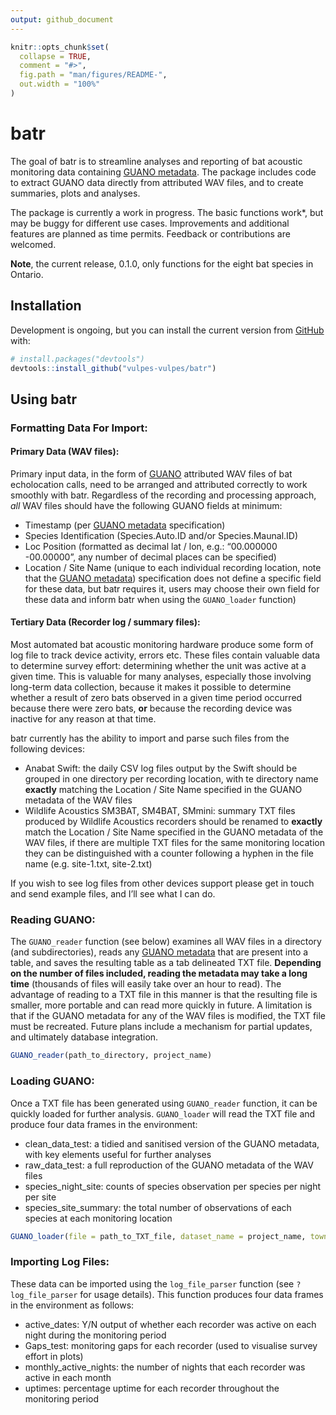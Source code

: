```yaml
---
output: github_document
---
```


<!-- README.md is generated from README.Rmd. Please edit that file -->

```r
knitr::opts_chunk$set(
  collapse = TRUE,
  comment = "#>",
  fig.path = "man/figures/README-",
  out.width = "100%"
)
```

# batr

<!-- badges: start -->
<!-- badges: end -->

The goal of batr is to streamline analyses and reporting of bat acoustic monitoring data containing [GUANO metadata](https://guano-md.org/). The package includes code to extract GUANO data directly from attributed WAV files, and to create summaries, plots and analyses.

The package is currently a work in progress. The basic functions work*, but may be buggy for different use cases. Improvements and additional features are planned as time permits. Feedback or contributions are welcomed. 

**Note**, the current release, 0.1.0, only functions for the eight bat species in Ontario. 

## Installation

Development is ongoing, but you can install the current version from [GitHub](https://github.com/) with:

``` r
# install.packages("devtools")
devtools::install_github("vulpes-vulpes/batr")
```
## Using batr

### Formatting Data For Import:

#### Primary Data (WAV files):

Primary input data, in the form of [GUANO](https://guano-md.org/) attributed WAV files of bat echolocation calls, need to be arranged and attributed correctly to work smoothly with batr. Regardless of the recording and processing approach, _all_ WAV files should have the following GUANO fields at minimum:

* Timestamp (per [GUANO metadata](https://guano-md.org/) specification)
* Species Identification (Species.Auto.ID and/or Species.Maunal.ID)
* Loc Position (formatted as decimal lat / lon, e.g.: "00.000000 -00.00000", any number of decimal places can be specified)
* Location / Site Name (unique to each individual recording location, note that the [GUANO metadata](https://guano-md.org/)) specification does not define a specific field for these data, but batr requires it, users may choose their own field for these data and inform batr when using the `GUANO_loader` function) 

#### Tertiary Data (Recorder log / summary files):

Most automated bat acoustic monitoring hardware produce some form of log file to track device activity, errors etc. These files contain valuable data to determine survey effort: determining whether the unit was active at a given time. This is valuable for many analyses, especially those involving long-term data collection, because it makes it possible to determine whether a result of zero bats observed in a given time period occurred because there were zero bats, **or** because the recording device was inactive for any reason at that time. 

batr currently has the ability to import and parse such files from the following devices: 

* Anabat Swift: the daily CSV log files output by the Swift should be grouped in one directory per recording location, with te directory name **exactly** matching the Location / Site Name specified in the GUANO metadata of the WAV files
* Wildlife Acoustics SM3BAT, SM4BAT, SMmini: summary TXT files produced by Wildlife Acoustics recorders should be renamed to **exactly** match the Location / Site Name specified in the GUANO metadata of the WAV files, if there are multiple TXT files for the same monitoring location they can be distinguished with a counter following a hyphen in the file name (e.g. site-1.txt, site-2.txt)

If you wish to see log files from other devices support please get in touch and send example files, and I'll see what I can do. 

### Reading GUANO:

The `GUANO_reader` function (see below) examines all WAV files in a directory (and subdirectories), reads any [GUANO metadata](https://guano-md.org/) that are present into a table, and saves the resulting table as a tab delineated TXT file. **Depending on the number of files included, reading the metadata may take a long time** (thousands of files will easily take over an hour to read). The advantage of reading to a TXT file in this manner is that the resulting file is smaller, more portable and can read more quickly in future. A limitation is that if the GUANO metadata for any of the WAV files is modified, the TXT file must be recreated. Future plans include a mechanism for partial updates, and ultimately database integration. 

``` r
GUANO_reader(path_to_directory, project_name)
```

### Loading GUANO:

Once a TXT file has been generated using `GUANO_reader` function, it can be quickly loaded for further analysis. `GUANO_loader` will read the TXT file and produce four data frames in the environment: 

* clean_data_test: a tidied and sanitised version of the GUANO metadata, with key elements useful for further analyses
* raw_data_test: a full reproduction of the GUANO metadata of the WAV files
* species_night_site: counts of species observation per species per night per site
* species_site_summary: the total number of observations of each species at each monitoring location


``` r
GUANO_loader(file = path_to_TXT_file, dataset_name = project_name, town.location = )
```

### Importing Log Files:

These data can be imported using the `log_file_parser` function (see `?log_file_parser` for usage details). This function produces four data frames in the environment as follows:

* active_dates: Y/N output of whether each recorder was active on each night during the monitoring period 
* Gaps_test: monitoring gaps for each recorder (used to visualise survey effort in plots)
* monthly_active_nights: the number of nights that each recorder was active in each month
* uptimes: percentage uptime for each recorder throughout the monitoring period
